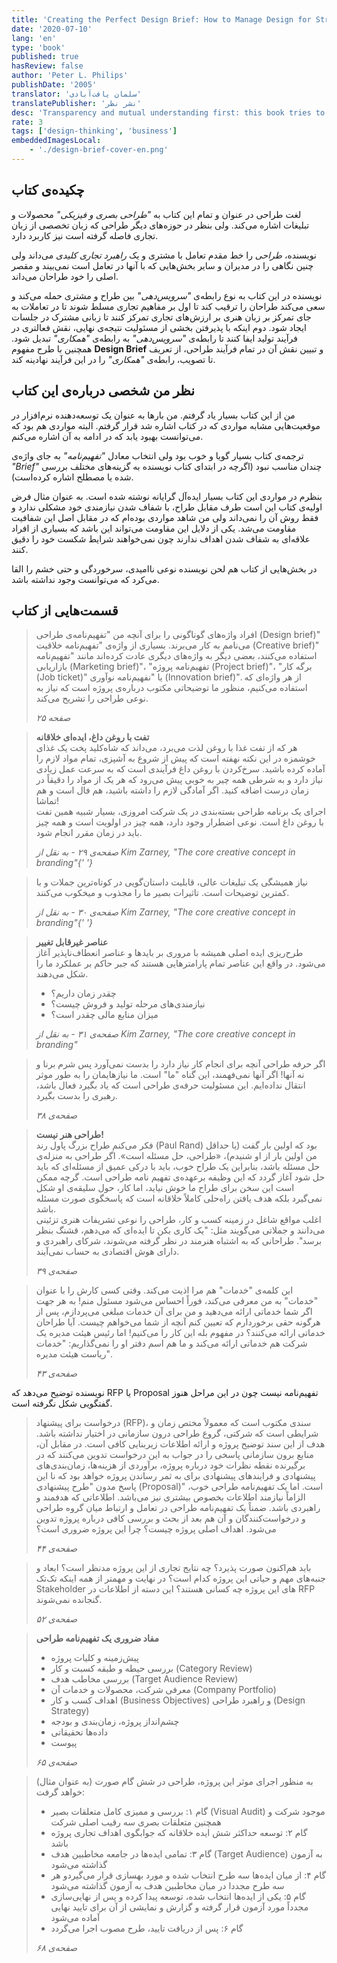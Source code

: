 ```yaml
---
title: 'Creating the Perfect Design Brief: How to Manage Design for Strategic Advantage'
date: '2020-07-10'
lang: 'en'
type: 'book'
published: true
hasReview: false
author: 'Peter L. Philips'
publishDate: '2005'
translator: 'سلمان یافت‌آبادی'
translatePublisher: 'نشر نظر'
desc: 'Transparency and mutual understanding first: this book tries to find reasons for some of the challenges in the field of design and to offer solutions for them.'
rate: 3
tags: ['design-thinking', 'business']
embeddedImagesLocal:
    - './design-brief-cover-en.png'
---
```


## چکیده‌ی کتاب

لغت طراحی در عنوان و تمام این کتاب به _"طراحی بصری و فیزیکی"_ محصولات و تبلیغات اشاره می‌کند. ولی بنظر در حوزه‌های دیگر طراحی که زبان تخصصی از زبان تجاری فاصله گرفته است نیز کاربرد دارد.

نویسنده، _طراحی_ را خط مقدم تعامل با مشتری و یک _راهبرد تجاری کلیدی_ می‌داند ولی چنین نگاهی را در مدیران و سایر بخش‌هایی که با آنها در تعامل است نمی‌بیند و مقصر اصلی را خود طراحان می‌داند.

نویسنده در این کتاب به نوع رابطه‌ی _"سرویس‌دهی"_ بین طراح و مشتری حمله می‌کند و سعی می‌کند طراحان را ترقیب کند تا اول بر مفاهیم تجاری مسلط شوند تا در تعاملات به جای تمرکز بر زبان هنری بر ارزش‌های تجاری تمرکز کنند تا زبانی مشترک در جلسات ایجاد شود. دوم اینکه با پذیرفتن بخشی از مسئولیت نتیجه‌ی نهایی، نقش فعالتری در فرآیند تولید ایفا کنند تا رابطه‌ی _"سرویس‌دهی"_ به رابطه‌ی _"همکاری"_ تبدیل شود.
همچنین با طرح مفهوم **Design Brief** و تبیین نقش آن در تمام فرآیند طراحی، از تعریف تا تصویب، رابطه‌ی _"همکاری"_ را در این فرآیند نهادینه کند.

## نظر من شخصی درباره‌ی این کتاب

من از این کتاب بسیار یاد گرفتم. من بارها به عنوان یک توسعه‌دهنده نرم‌افزار در موقعیت‌هایی مشابه مواردی که در کتاب اشاره شد قرار گرفتم. البته مواردی هم بود که می‌توانست بهبود یابد که در ادامه به آن اشاره می‌کنم.

ترجمه‌ی کتاب بسیار گویا و خوب بود ولی انتخاب معادل _"تفهیم‌نامه"_ به جای واژه‌ی _"Brief"_ چندان مناسب نبود (اگرچه در ابتدای کتاب نویسنده به گزینه‌های مختلف بررسی شده یا مصطلح اشاره کرده‌است).

بنظرم در مواردی این کتاب بسیار ایده‌آل گرایانه نوشته شده است. به عنوان مثال فرض اولیه‌ی کتاب این است طرف مقابل طراح، با شفاف شدن نیازمندی خود مشکلی ندارد و فقط روش آن را نمی‌داند ولی من شاهد مواردی بوده‌ام که در مقابل اصل این شفافیت مقاومت می‌شد. یکی از دلایل این مقاومت می‌تواند این باشد که بسیاری از افراد علاقه‌ای به شفاف شدن اهداف ندارند چون نمی‌خواهند شرایط شکست خود را دقیق کنند.

در بخش‌هایی از کتاب هم لحن نویسنده نوعی ناامیدی، سرخوردگی و حتی خشم را القا می‌کرد که می‌توانست وجود نداشته باشد.

## قسمت‌هایی از کتاب

> افراد واژه‌های گوناگونی را برای آنچه من "تفهیم‌نامه‌ی طراحی (Design brief)" می‌نامم به کار می‌برند.
> بسیاری از واژه‌ی "تفهیم‌نامه خلاقیت (Creative brief)" استفاده می‌کنند، بعضی دیگر به واژه‌های دیگری عادت کرده‌اند مانند "تفهیم‌نامه بازاریابی (Marketing brief)"، "تفهیم‌نامه پروژه (Project brief)"، "برگه کار (Job ticket)" یا "نفهیم‌نامه نوآوری (Innovation brief)". از هر واژه‌ای که استفاده می‌کنیم، منظور ما توضیحاتی مکتوب درباره‌ی پروژه است که نیاز به نوعی طراحی را تشریح می‌کند.
>
> <cite>صفحه‌ ۲۵</cite>

> **تفت با روغن داغ، ایده‌ای خلاقانه** <br/>
> هر که از تفت غذا با روغن لذت می‌برد، می‌داند که شاه‌کلید پخت یک غذای خوشمزه در این نکته نهفته است که پیش از شروع به آشپزی، تمام مواد لازم را آماده کرده باشید. سرخ‌کردن با روغن داغ فرآیندی است که به سرعت عمل زیادی نیاز دارد و به شرطی همه چیر به خوبی پیش می‌رود که هر یک از مواد را دقیقاً در زمان درست اضافه کنید. اگر آمادگی لازم را داشته باشید، هم فال است و هم تماشا!<br/>
> اجرای یک برنامه طراحی بسته‌بندی در یک شرکت امروزی، بسیار شبیه همین تفت با روغن داغ است. نوعی اضطرار وجود دارد، همه چیز در اولویت است و همه چیز باید در زمان مقرر انجام شود.
>
> <cite>
>     صفحه‌ی ۲۹ - به نقل از
>     <span dir="ltr">
>         Kim Zarney, "The core creative concept in branding"{' '}
>     </span>
> </cite>

> نیاز همیشگی یک تبلیغات عالی، قابلیت داستان‌گویی در کوتاه‌ترین جملات و با کمترین توضیحات است. تاثیرات بصیر ما را مجذوب و میخکوب می‌کنند.
>
> <cite>
>     صفحه‌ی ۳۰ - به نقل از
>     <span dir="ltr">
>         Kim Zarney, "The core creative concept in branding"{' '}
>     </span>
> </cite>

> **عناصر غیرقابل تغییر** <br/>
> طرح‌ریزی ایده اصلی همیشه با مروری بر باید‌ها و عناصر انعطاف‌ناپذیر آغاز می‌شود. در واقع این عناصر تمام پارامترهایی هستند که جبر حاکم بر عملکرد ما را شکل می‌دهند.<br/>
>
> -   چقدر زمان داریم؟
> -   نیازمندی‌های مرحله تولید و فروش چیست؟
> -   میزان منابع مالی چقدر است؟
>
> <cite>
>     صفحه‌ی ۳۱ - به نقل از
>     <span dir="ltr">Kim Zarney, "The core creative concept in branding"</span>
> </cite>

> اگر حرفه طراحی آنچه برای انجام کار نیاز دارد را بدست نمی‌آورد پس شرم برنا و نه آنها! اگر آنها نمی‌فهمند، این گناه "ما" است. ما نیازهایمان را به طور موثر انتقال نداده‌ایم. این مسئولیت حرفه‌ی طراحی است که یاد بگیرد فعال باشد، رهبری را بدست بگیرد.
>
> <cite> صفحه‌ی ۳۸ </cite>

> **طراحی هنر نیست!** <br/>
> فکر می‌کنم طراح بزرگ پاول رند (Paul Rand) بود که اولین بار گفت (یا حداقل من اولین بار از او شنیدم)، «طراحی، حل مسئله است». اگر طراحی به منزله‌ی حل مسئله باشد، بنابراین یک طراح خوب، باید با درکی عمیق از مسئله‌ای که باید حل شود آغاز گردد که این وظیفه برعهده‌ی تفهیم نامه طراحی است. گرچه ممکن است این سخن برای طراح ما خوش نیاید، اما کار، حول سلیقه‌ی او شکل نمی‌گیرد بلکه هدف یافتن راه‌حلی کاملاً خلاقانه است که پاسخگوی صورت مسئله باشد.<br/>
> اغلب مواقع شاغل در زمینه کسب و کار، طراحی را نوعی تشریفات هنری تزئینی می‌دانند و جملاتی می‌گویند مثل: "یک کاری بکن تا ایده‌ای که می‌دهم، قشنگ بنظر برسد". طراحانی که به اشتباه هنرمند در نظر گرفته می‌شوند، شرکای راهبردی و دارای هوش اقتصادی به حساب نمی‌آیند.
>
> <cite> صفحه‌ی ۳۹ </cite>

> این کلمه‌ی "خدمات" هم مرا اذیت می‌کند. وقتی کسی کارش را با عنوان "خدمات" به من معرفی می‌کند، فوراً احساس می‌شود مسئول منم! به هر جهت اگر شما خدماتی ارائه می‌دهید و من برای آن خدمات مبلغی می‌پردازم، پس از هرگونه حقی برخوردارم که تعیین کنم آنچه از شما می‌خواهم چیست. آیا طراحان خدماتی ارائه می‌کنند؟ در مفهوم بله این کار را می‌کنیم! اما رئیس هیئت مدیره یک شرکت هم خدماتی ارائه می‌کند و ما هم اسم دفتر او را نمی‌گذاریم: "خدمات ریاست هیئت مدیره".
>
> <cite> صفحه‌ی ۴۳ </cite>

نویسنده توضیح می‌دهد که RFP یا Proposal تفهیم‌نامه نیست چون در این مراحل هنوز گفتگویی شکل نگرفته است.

> درخواست برای پیشنهاد (RFP)، سندی مکتوب است که معمولاً مختص زمان و شرایطی است که شرکتی، گروع طراحی درون سازمانی در اختیار نداشته باشد. هدف از این سند توضیح پروژه و ارائه اطلاعات زیربنایی کافی است. در مقابل آن، منابع برون سازمانی پاسخی را در جواب به این درخواست تدوین می‌کنند که در برگیرنده نقطه نظرات خود درباره پروژه، برآوردی از هزینه‌ها، زمان‌بندی‌های پیشنهادی و فرایند‌های پیشنهادی برای به ثمر رساندن پروژه خواهد بود که نا این پاسخ مدون "طرح پیشنهادی (Proposal)" است. اما یک تفهیم‌نامه طراحی خوب، الزاماً نیازمند اطلاعات بخصوص بیشتری نیز می‌باشد. اطلاعاتی که هدفمند و راهبردی باشد. ضمناً یک تفهیم‌نامه طراحی در تعامل و ارتباط میان گروه طراحی و درخواست‌کنندگان و آن هم بعد از بحث و بررسی کافی درباره پروژه تدوین می‌شود.
> اهداف اصلی پروژه چیست؟ چرا این پروژه ضروری است؟
>
> <cite> صفحه‌ی ۴۴ </cite>

> باید هم‌اکنون صورت پذیرد؟ چه نتایج تجاری از این پروژه مدنظر است؟ ابعاد و
> جنبه‌های مهم و حیاتی این پروژه کدام است؟ در نهایت و مهمتر از همه اینکه تک‌تک
> Stakeholder های این پروژه چه کسانی هستند؟ این دسته از اطلاعات در RFP گنجانده
> نمی‌شوند.
>
> <cite> صفحه‌ی ۵۲ </cite>

> **مفاد ضروری یک تفهیم‌نامه طراحی** <br/>
>
> -   پیش‌زمینه و کلیات پروژه
> -   بررسی حیطه و طبقه کسبت و کار (Category Review)
> -   بررسی مخاطب هدف (Target Audience Review)
> -   معرفی شرکت، محصولات و خدمات آن (Company Portfolio)
> -   اهداف کسب و کار (Business Objectives) و راهبرد طراحی (Design Strategy)
> -   چشم‌انداز پروژه، زمان‌بندی و بودجه
> -   داده‌ها تحقیقاتی
> -   پیوست
>
> <cite> صفحه‌ی ۶۵ </cite>

> (به عنوان مثال) به منظور اجرای موثر این پروژه، طراحی در شش گام صورت خواهد گرفت:
>
> -   گام ۱: بررسی و ممیزی کامل متعلقات بصیر (Visual Audit) موجود شرکت و همچنین متعلقات بصری سه رقیب اصلی شرکت
> -   گام ۲: توسعه حداکثر شش ایده خلاقانه که جوابگوی اهداف تجاری پروژه باشد
> -   گام ۳: تمامی ایده‌ها در جامعه مخاطبین هدف (Target Audience) به آزمون گذاشته می‌شود
> -   گام ۴: از میان ایده‌ها سه طرح انتخاب شده و مورد بهسازی قرار می‌گیردو هر سه طرح مجددا در میان مخاطبین هدف به آزمون گذاشته می‌شود
> -   گام ۵: یکی از ایده‌ها انتخاب شده، توسعه پیدا کرده و پس از نهایی‌سازی مجدداً مورد آزمون قرار گرفته و گزارش و نمایشی از آن برای تایید نهایی آماده می‌شود
> -   گام ۶: پس از دریافت تایید، طرح مصوب اجرا می‌گردد
>
> <cite> صفحه‌ی ۶۸ </cite>
